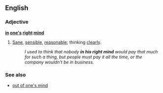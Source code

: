 ==English==

===Adjective===
'''[[in]] [[one's]] [[right]] [[mind]]'''
#{{idiom}} [[sane|Sane]], [[sensible]], [[reasonable]]; thinking [[clearly]].
#:''I used to think that nobody '''in his right mind''' would pay that much for such a thing, but people must pay it all the time, or the company wouldn't be in business.''

===See also===
*[[out of one's mind]]